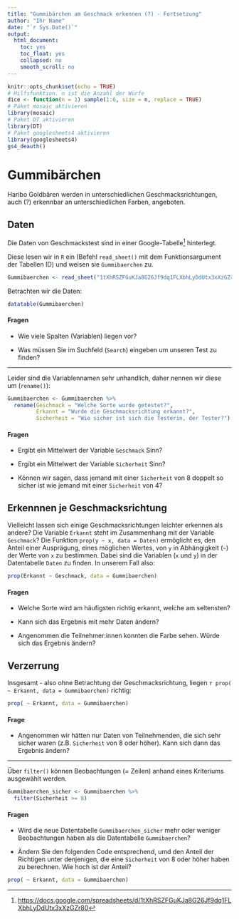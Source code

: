 ```yaml
---
title: "Gummibärchen am Geschmack erkennen (?) - Fortsetzung"
author: "Ihr Name"
date: "`r Sys.Date()`"
output:
  html_document:
    toc: yes
    toc_float: yes
    collapsed: no
    smooth_scroll: no
---
```


```r
knitr::opts_chunk$set(echo = TRUE)
# Hilfsfunktion. n ist die Anzahl der Würfe
dice <- function(n = 1) sample(1:6, size = n, replace = TRUE)
# Paket mosaic aktivieren
library(mosaic)
# Paket DT aktivieren
library(DT)
# Paket googlesheets4 aktivieren
library(googlesheets4)
gs4_deauth()
```

# Gummibärchen

Haribo Goldbären werden in unterschiedlichen Geschmacksrichtungen, auch (?) erkennbar an unterschiedlichen Farben, angeboten.

## Daten

Die Daten von Geschmackstest sind in einer Google-Tabelle^[[https://docs.google.com/spreadsheets/d/1tXhRSZFGuKJa8G26Jf9dq1FLXbhLyDdUtx3xXzGZr80](https://docs.google.com/spreadsheets/d/1tXhRSZFGuKJa8G26Jf9dq1FLXbhLyDdUtx3xXzGZr80)] hinterlegt.

Diese lesen wir in `R` ein (Befehl `read_sheet()` mit dem Funktionsargument der Tabellen ID) und weisen sie `Gummibaerchen` zu.

```r
Gummibaerchen <- read_sheet("1tXhRSZFGuKJa8G26Jf9dq1FLXbhLyDdUtx3xXzGZr80")
```

Betrachten wir die Daten:

```r
datatable(Gummibaerchen)
```

#### Fragen

- Wie viele Spalten (Variablen) liegen vor?

- Was müssen Sie im Suchfeld (`Search`) eingeben um unseren Test zu finden?

***

Leider sind die Variablennamen sehr unhandlich, daher nennen wir diese um (`rename()`):

```r
Gummibaerchen <- Gummibaerchen %>%
  rename(Geschmack = "Welche Sorte wurde getestet?",
         Erkannt = "Wurde die Geschmacksrichtung erkannt?",
         Sicherheit = "Wie sicher ist sich die Testerin, der Tester?")
```

#### Fragen

- Ergibt ein Mittelwert der Variable `Geschmack` Sinn?

- Ergibt ein Mittelwert der Variable `Sicherheit` Sinn?

- Können wir sagen, dass jemand mit einer `Sicherheit` von 8 doppelt so sicher ist wie jemand mit einer `Sicherheit` von 4?

## Erkennnen je Geschmacksrichtung

Vielleicht lassen sich einige Geschmacksrichtungen leichter erkennen als andere? Die Variable `Erkannt` steht im Zusammenhang mit der Variable `Geschmack`? Die Funktion `prop(y ~ x, data = Daten)` ermöglicht es, den Anteil einer Ausprägung, eines möglichen Wertes, von `y` in Abhängigkeit (`~`) der Werte von `x` zu bestimmen. Dabei sind die Variablen (`x` und `y`) in der Datentabelle `Daten` zu finden. In unserem Fall also:

```r
prop(Erkannt ~ Geschmack, data = Gummibaerchen)
```

#### Fragen

- Welche Sorte wird am häufigsten richtig erkannt, welche am seltensten?

- Kann sich das Ergebnis mit mehr Daten ändern?

- Angenommen die Teilnehmer:innen konnten die Farbe sehen. Würde sich das Ergebnis ändern?

## Verzerrung

Insgesamt - also ohne Betrachtung der Geschmacksrichtung, liegen `r prop( ~ Erkannt, data = Gummibaerchen)` richtig:

```r
prop( ~ Erkannt, data = Gummibaerchen)
```

#### Frage

- Angenommen wir hätten nur Daten von Teilnehmenden, die sich sehr sicher waren (z.B. `Sicherheit` von 8 oder höher). Kann sich dann das Ergebnis ändern?

***

Über `filter()` können Beobachtungen (= Zeilen) anhand eines Kriteriums ausgewählt werden.

```r
Gummibaerchen_sicher <- Gummibaerchen %>%
  filter(Sicherheit >= 8)
```

#### Fragen

- Wird die neue Datentabelle `Gummibaerchen_sicher` mehr oder weniger Beobachtungen haben als die Datentabelle `Gummibaerchen`? 

- Ändern Sie den folgenden Code entsprechend, umd den Anteil der Richtigen unter denjenigen, die eine `Sicherheit` von 8 oder höher haben zu berechnen. Wie hoch ist der Anteil?

```r
prop( ~ Erkannt, data = Gummibaerchen)
```

